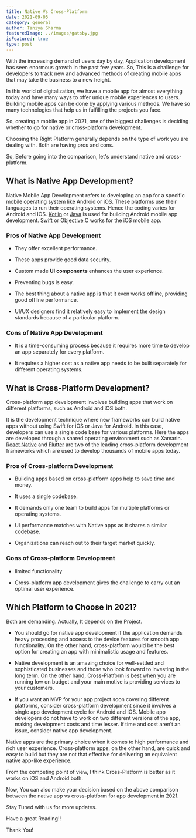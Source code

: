 ```yaml
---
title: Native Vs Cross-Platform
date: 2021-09-05
category: general
author: Taniya Sharma
featuredImage: ../images/gatsby.jpg
isFeatured: true
type: post
---
```


With the increasing demand of users day by day, Application development has seen enormous growth in the past few years. So, This is a challenge for developers to track new and advanced methods of creating mobile apps that may take the business to a new height.

In this world of digitalization, we have a mobile app for almost everything today and have many ways to offer unique mobile experiences to users. Building mobile apps can be done by applying various methods. We have so many technologies that help us in fulfilling the projects you face.

So, creating a mobile app in 2021, one of the biggest challenges is deciding whether to go for native or cross-platform development.

Choosing the Right Platform generally depends on the type of work you are dealing with. Both are having pros and cons.

So, Before going into the comparison, let's understand native and cross-platform.

  

## **What is Native App Development?** 

Native Mobile App Development refers to developing an app for a specific mobile operating system like Android or iOS. These platforms use their languages to run their operating systems. Hence the coding varies for Android and IOS. [Kotlin](https://kotlinlang.org/) or [Java](https://www.java.com/) is used for building Android mobile app development. [Swift](https://swift.org/) or [Objective C](https://en.wikipedia.org/wiki/Objective-C#:~:text=Objective-C%20is%20a%20general-purpose%2C%20object-oriented%20programming%20language%20that,Touch%2C%20until%20the%20introduction%20of%20Swift%20in%202014.) works for the iOS mobile app.

  

### Pros of Native App Development

-   They offer excellent performance. 

-   These apps provide good data security.

-   Custom made **UI components** enhances the user experience.

-   Preventing bugs is easy.

-   The best thing about a native app is that it even works offline, providing good offline performance.

-   UI/UX designers find it relatively easy to implement the design standards because of a particular platform.

### Cons of Native App Development

-   It is a time-consuming process because it requires more time to develop an app separately for every platform.

-   It requires a higher cost as a native app needs to be built separately for different operating systems.

## What is Cross-Platform Development?

Cross-platform app development involves building apps that work on different platforms, such as Android and iOS both.

It is the development technique where new frameworks can build native apps without using Swift for iOS or Java for Android. In this case, developers can use a single code base for various platforms. Here the apps are developed through a shared operating environment such as Xamarin. [React Native](https://reactnative.dev/) and [Flutter](https://flutter.dev/) are two of the leading cross-platform development frameworks which are used to develop thousands of mobile apps today.

  

### Pros of Cross-platform Development

-   Building apps based on cross-platform apps help to save time and money.

-   It uses a single codebase.

-   It demands only one team to build apps for multiple platforms or operating systems.

-   UI performance matches with Native apps as it shares a similar codebase.

-   Organizations can reach out to their target market quickly.

### Cons of Cross-platform Development

-   limited functionality

-   Cross-platform app development gives the challenge to carry out an optimal user experience.

## **Which Platform to Choose in 2021?**

Both are demanding. Actually, It depends on the Project.

-   You should go for native app development if the application demands heavy processing and access to the device features for smooth app functionality. On the other hand, cross-platform would be the best option for creating an app with minimalistic usage and features.

-   Native development is an amazing choice for well-settled and sophisticated businesses and those who look forward to investing in the long term. On the other hand, Cross-Platform is best when you are running low on budget and your main motive is providing services to your customers.

-   If you want an MVP for your app project soon covering different platforms, consider cross-platform development since it involves a single app development cycle for Android and iOS. Mobile app developers do not have to work on two different versions of the app, making development costs and time lesser. If time and cost aren’t an issue, consider native app development.

Native apps are the primary choice when it comes to high performance and rich user experience. Cross-platform apps, on the other hand, are quick and easy to build but they are not that effective for delivering an equivalent native app-like experience.

From the competing point of view, I think Cross-Platform is better as it works on iOS and Android both.

Now, You can also make your decision based on the above comparison between the native app vs cross-platform for app development in 2021.

Stay Tuned with us for more updates.

Have a great Reading!!

Thank You!
